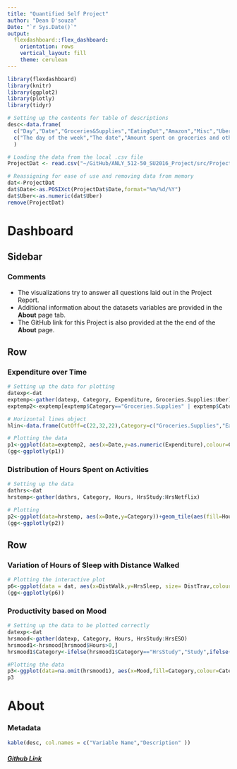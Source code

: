 ```yaml
---
title: "Quantified Self Project"
author: "Dean D'souza"
Date: "`r Sys.Date()`"
output: 
  flexdashboard::flex_dashboard:
    orientation: rows
    vertical_layout: fill
    theme: cerulean
---
```


```r
library(flexdashboard)
library(knitr)
library(ggplot2)
library(plotly)
library(tidyr)

# Setting up the contents for table of descriptions
desc<-data.frame(
  c("Day","Date","Groceries&Supplies","EatingOut","Amazon","Misc","Uber","OtherMOT","Total","DistTrav","DistWalk","Area","HrsSleep","HrsStudy","HrsRead","HrsYoutube","HrsNetflix","HrsESO","Mood"),
  c("The day of the week","The date","Amount spent on groceries and other supplies for the house","Amount spent on ordering from restaurants or on other items such as coffee","Amount spent on Amazon","Amount spent on other unrelated items that would normally be a one time purchase","Amount spent on Uber rides","Amount spent on other modes of transpot(mostly buses and NYC Subway)","Total Amount spent on that day","Distance traveled by modes of transport","Distance walked (leisurely or to stores and back)","Area I ended up at the end of the day","Hours of sleep I got (From the previous night to the current day)","Time spent studying (including coding and attending class, in hours)","Time spent reading (News, Papers,Reddit, etc., in hours)","Time spent watching videos on YouTube (in hours)","Time spent watching series or movies on Netflix (in hours)","Time spent on Elder Scrolls Online (in hours)","My overall mood on that day")
  )

# Loading the data from the local .csv file
ProjectDat <- read.csv("~/GitHub/ANLY_512-50_SU2016_Project/src/ProjectDat.csv")

# Reassigning for ease of use and removing data from memory
dat<-ProjectDat
dat$Date<-as.POSIXct(ProjectDat$Date,format="%m/%d/%Y")
dat$Uber<-as.numeric(dat$Uber)
remove(ProjectDat)
```

Dashboard
=======================================================================

Sidebar {.sidebar data-width=200}
-----------------------------------------------------------------------

### Comments

* The visualizations try to answer all questions laid out in the Project Report.
* Additional information about the datasets variables are provided in the __About__ page tab.
* The GitHub link for this Project is also provided at the the end of the __About__ page.
  
Row {data-height=575}
-----------------------------------------------------------------------

### Expenditure over Time

```r
# Setting up the data for plotting
datexp<-dat
exptemp<-gather(datexp, Category, Expenditure, Groceries.Supplies:Uber)
exptemp2<-exptemp[exptemp$Category=="Groceries.Supplies" | exptemp$Category=="EatingOut" | exptemp$Category=="Uber",]

# Horizontal lines object
hlin<-data.frame(CutOff=c(22,32,22),Category=c("Groceries.Supplies","EatingOut","Uber"))

# Plotting the data
p1<-ggplot(data=exptemp2, aes(x=Date,y=as.numeric(Expenditure),colour=Category))+geom_line()+ylab("Expenditure")+facet_wrap(~Category)+geom_hline(aes(yintercept=CutOff),hlin)+scale_color_brewer(palette = "Accent")+theme_dark()+theme(axis.title.x=element_text(size=10),axis.title.y=element_text(size=10))
(gg<-ggplotly(p1))
```

### Distribution of Hours Spent on Activities {data-width=365}

```r
# Setting up the data
dathrs<-dat
hrstemp<-gather(dathrs, Category, Hours, HrsStudy:HrsNetflix)

# Plotting
p2<-ggplot(data=hrstemp, aes(x=Date,y=Category))+geom_tile(aes(fill=Hours))+scale_fill_gradient(low="white", high="Brown")+scale_x_discrete(expand = c(0, 0))+scale_y_discrete(expand= c(0, 0), labels=c("Netflix","Reading","Studying","YouTube"))+ylab("Activity\n")+theme(axis.title.x=element_text(size=10),axis.title.y=element_text(size=10))
(gg<-ggplotly(p2))
```

Row {data-height=425}
-----------------------------------------------------------------------

### Variation of Hours of Sleep with Distance Walked 

```r
# Plotting the interactive plot
p6<-ggplot(data = dat, aes(x=DistWalk,y=HrsSleep, size= DistTrav,colour=DistTrav))+geom_point(aes(text=paste("Date :",dat$Date)))+geom_smooth(se=FALSE)+theme_light()+theme(axis.title.x=element_text(size=10),axis.title.y=element_text(size=10))+ylab("Hours of Sleep")+xlab("Distance Walked")+guides(size=FALSE)
(gg<-ggplotly(p6))
```

### Productivity based on Mood {data-width=200}

```r
# Setting up the data to be plotted correctly
datexp<-dat
hrsmood<-gather(datexp, Category, Hours, HrsStudy:HrsESO)
hrsmood1<-hrsmood[hrsmood$Hours>0,]
hrsmood1$Category<-ifelse(hrsmood1$Category=="HrsStudy","Study",ifelse(hrsmood1$Category=="HrsRead","Reading",ifelse(hrsmood1$Category=="HrsYoutube","YouTube",ifelse(hrsmood1$Category=="HrsNetflix","Netflix",ifelse(hrsmood1$Category=="HrsESO","ESO","")))))

#Plotting the data
p3<-ggplot(data=na.omit(hrsmood1), aes(x=Mood,fill=Category,colour=Category))+geom_bar(width=1)+coord_polar(theta="y")+scale_color_brewer(palette = "Pastel1")+theme_light()
p3
```

About
=======================================================================

### Metadata

```r
kable(desc, col.names = c("Variable Name","Description" ))
```
  
  
##### [Github Link](https://github.com/DeanDsouza25/ANLY_512-50_SU2016_Project/tree/master/src)